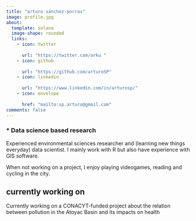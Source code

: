 ```yaml
---
title: "arturo sánchez-porras"
image: profile.jpg
about:
  template: solana
  image-shape: rounded
  links:
    - icon: twitter
      
      url: "https://twitter.com/arku "
    - icon: github
      
      url: "https://github.com/arturoSP"
    - icon: linkedin
      
      url: "https://www.linkedin.com/in/arturosp/"
    - icon: envelope
      
      href: "mailto:sp.arturo@gmail.com"
comments: false
---
```

<!-- :::{.column-page} -->

### \* Data science based research

Experienced environmental sciences researcher and (learning new things everyday) data scientist. I mainly work with R but also have experience with GIS software.

When not working on a project, I enjoy playing videogames, reading and cycling in the city.

::: callout-tip
## currently working on

Currently working on a CONACYT-funded project about the relation between pollution in the Atoyac Basin and its impacts on health
:::


<!-- ::: -->